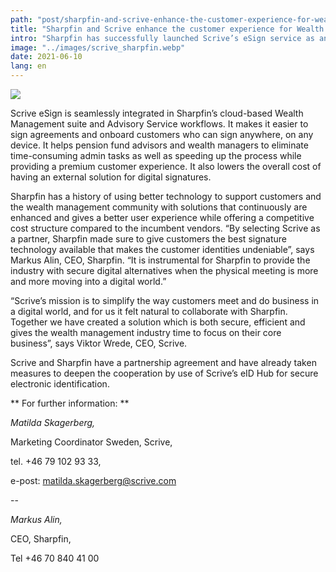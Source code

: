 ```yaml
---
path: "post/sharpfin-and-scrive-enhance-the-customer-experience-for-wealth-managers"
title: "Sharpfin and Scrive enhance the customer experience for Wealth Managers"
intro: "Sharpfin has successfully launched Scrive’s eSign service as an integrated part of its Wealth Management Suite. The first Wealth Managers are already connected, offering their customers a digital and seamless service experience."
image: "../images/scrive_sharpfin.webp"
date: 2021-06-10
lang: en
---
```


![](../images/scrive_sharpfin.webp)

Scrive eSign is seamlessly integrated in Sharpfin’s cloud-based Wealth Management suite and Advisory Service workflows.
It makes it easier to sign agreements and onboard customers who can sign anywhere, on any device.
It helps pension fund advisors and wealth managers to eliminate time-consuming admin tasks as well as speeding up the process while providing a premium customer experience.
It also lowers the overall cost of having an external solution for digital signatures.


Sharpfin has a history of using better technology to support customers and the wealth management community with solutions that continuously are enhanced and gives a better user experience while offering a competitive cost structure compared to the incumbent vendors.
“By selecting Scrive as a partner, Sharpfin made sure to give customers the best signature technology available that makes the customer identities undeniable”, says Markus Alin, CEO, Sharpfin.
“It is instrumental for Sharpfin to provide the industry with secure digital alternatives when the physical meeting is more and more moving into a digital world.”

“Scrive’s mission is to simplify the way customers meet and do business in a digital world, and for us it felt natural to collaborate with Sharpfin.
Together we have created a solution which is both secure, efficient and gives the wealth management industry time to focus on their core business”, says Viktor Wrede, CEO, Scrive.


Scrive and Sharpfin have a partnership agreement and have already taken measures to deepen the cooperation by use of Scrive’s eID Hub for secure electronic identification.


** For further information:  **

*Matilda Skagerberg,*

Marketing Coordinator Sweden, Scrive,

tel. +46 79 102 93 33,

e-post: matilda.skagerberg@scrive.com

--

*Markus Alin,*

CEO, Sharpfin,

Tel +46 70 840 41 00

